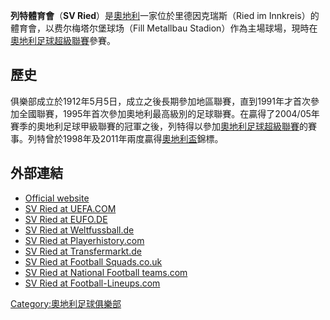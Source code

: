 {{noteTA|G1=足球|G2=UEFA
|1=zh-hans:里德;zh-hk:列特;zh-tw:列特;
}}
{{Football club infobox
| clubname   = 列特<br />''SV Ried''
| image      = [[File:SV_Ried.svg|150px]]
| fullname   = 列特祖斯高芬斯達體育會<br> SV Josko Fenster Ried
| nickname   = 
| founded    = 1912年
| ground     = 费尔梅塔尔堡球场<br />（Fill Metallbau Stadion）
| city       = [[因河地區里德|因河地區里德]]
| capacity   = 7,680人
| chairman   = Johann Willminger
| manager    = 格鲁多瓦茨（Paul Gludovatz）
| league     = [[奧地利足球超級聯賽|奧地利足球超級聯賽]]
| season     = 2021–22
| position   = 奧超，第 10 位
| website    = http://www.svried.at/
| pattern_la1=_svried1112|pattern_b1=_svried1112|pattern_ra1=_svried1112|pattern_sh1=_svried1112withwhite|pattern_so1=_color_3_stripes_white
| leftarm1=175c49|body1=175c49|rightarm1=175c49|shorts1=000000|socks2=ffffff
| pattern_la2=_svried1112|pattern_b2=_svried1112|pattern_ra2=_svried1112|pattern_sh2=_svried1112withblack|pattern_so2=_color_3_stripes_black
| leftarm2=e00e03|body2=e00e03|rightarm2=e00e03|shorts2=ffffff|
}}
'''列特體育會'''（'''SV Ried'''）是[[奧地利|奧地利]]一家位於里德因克瑞斯（Ried im Innkreis）的體育會，以费尔梅塔尔堡球场（Fill Metallbau Stadion）作為主場球場，現時在[[奧地利足球超級聯賽|奧地利足球超級聯賽]]參賽。

== 歷史 ==
俱樂部成立於1912年5月5日，成立之後長期參加地區聯賽，直到1991年才首次參加全國聯賽，1995年首次參加奧地利最高級別的足球聯賽。在贏得了2004/05年賽季的奧地利足球甲級聯賽的冠軍之後，列特得以參加[[奧地利足球超級聯賽|奧地利足球超級聯賽]]的賽事。列特曾於1998年及2011年兩度贏得[[奧地利盃|奧地利盃]]錦標。

== 外部連結 ==
* [http://www.svried.at/ Official website] {{Wayback|url=http://www.svried.at/ |date=20091002074143 }}
* [http://www.uefa.com/footballeurope/club=61618/domestic.html SV Ried at UEFA.COM] {{Wayback|url=http://www.uefa.com/footballeurope/club=61618/domestic.html |date=20090426052620 }}
* [http://www.eufo.de/football/aut/sv_rried.htm SV Ried at EUFO.DE] {{Wayback|url=http://www.eufo.de/football/aut/sv_rried.htm |date=20091016163056 }}
* [http://www.weltfussball.de/teams/sv-ried/ SV Ried at Weltfussball.de] {{Wayback|url=http://www.weltfussball.de/teams/sv-ried/ |date=20090223225538 }}
* [http://www.playerhistory.com/club/3798/ SV Ried at Playerhistory.com] {{Wayback|url=http://www.playerhistory.com/club/3798/ |date=20160306225720 }}
* [https://web.archive.org/web/20090309005603/http://www.transfermarkt.de/de/verein/266/svried/uebersicht/startseite.html SV Ried at Transfermarkt.de]
* [http://www.footballsquads.co.uk/austria/2008-2009/bundes/ried.htm SV Ried at Football Squads.co.uk] {{Wayback|url=http://www.footballsquads.co.uk/austria/2008-2009/bundes/ried.htm |date=20110809045715 }}
* [http://www.national-football-teams.com/v2/club.php?id=151 SV Ried at National Football teams.com] {{Wayback|url=http://www.national-football-teams.com/v2/club.php?id=151 |date=20090309084251 }}
* [http://www.football-lineups.com/team/SV_Ried/ SV Ried at Football-Lineups.com] {{Wayback|url=http://www.football-lineups.com/team/SV_Ried/ |date=20090309044947 }}

{{奧地利足球超級聯賽}}

{{DEFAULTSORT:Ried, SV}}
[[Category:奧地利足球俱樂部|Category:奧地利足球俱樂部]]